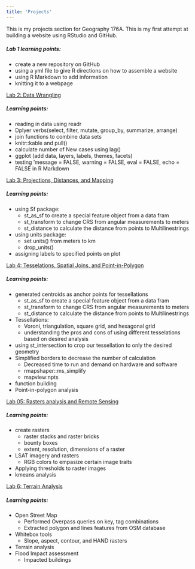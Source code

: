 ```yaml
---
title: 'Projects'
---
```

This is my projects section for Geography 176A. This is my first attempt at building a website using RStudio and GitHub.


##### Lab 1 learning points:

  - create a new repository on GitHub
  - using a yml file to give R directions on how to assemble a website
  - using R Markdown to add information 
  - knitting it to a webpage


[Lab 2: Data Wrangling](https://anguswg-ucsb.github.io/geog-176A-labs/lab-02.html)

##### Learning points:

  - reading in data using readr
  - Dplyer verbs(select, filter, mutate, group_by, summarize, arrange)
  - join functions to combine data sets 
  - knitr::kable and pull()
  - calculate number of New cases using lag()
  - ggplot (add data, layers, labels, themes, facets)
  - testing 'message = FALSE, warning = FALSE, eval = FALSE, echo = FALSE in R Markdown

[Lab 3: Projections, Distances, and Mapping](https://anguswg-ucsb.github.io/geog-176A-labs/lab-03.html)

##### Learning points:

  - using Sf package:
    - st_as_sf to create a special feature object from a data fram
    - st_transform to change CRS from angular measurements to meters
    - st_distance to calculate the distance from points to Multilinestrings
  - using units package:
    - set units() from meters to km
    - drop_units()
  - assigning labels to specified points on plot
  
[Lab 4: Tesselations, Spatial Joins, and Point-in-Polygon](https://anguswg-ucsb.github.io/geog-176A-labs/lab-04.html)

##### Learning points:

  - generated centroids as anchor points for tessellations
    - st_as_sf to create a special feature object from a data fram
    - st_transform to change CRS from angular measurements to meters
    - st_distance to calculate the distance from points to Multilinestrings
  - Tessellations:
    - Voroni, triangulation, square grid, and hexagonal grid
    - understanding the pros and cons of using different tesselations based on desired analysis
  - using st_intersection to crop our tessellation to only the desired geometry 
  - Simplified borders to decrease the number of calculation
    - Decreased time to run and demand on hardware and software
    - rmapshaper::ms_simplify 
    - mapview:npts
  - function building
  - Point-in-polygon analysis


[Lab 05: Rasters analysis and Remote Sensing](https://anguswg-ucsb.github.io/geog-176A-labs/lab-05.html)

##### Learning points:

  - create rasters
    - raster stacks and raster bricks
    - bounty boxes
    - extent, resolution, dimensions of a raster
  - LSAT imagery and rasters
    - RGB colors to empasize certain image traits
  - Applying thresholds to raster images
  - kmeans analysis

[Lab 6: Terrain Analysis](https://anguswg-ucsb.github.io/geog-176A-labs/lab-06.html)

##### Learning points:

  - Open Street Map
    - Performed Overpass queries on key, tag combinations
    - Extracted polygon and lines features from OSM database
  - Whitebox tools
    - Slope, aspect, contour, and HAND rasters
  - Terrain analysis
  - Flood Impact assessment 
    - Impacted buildings








































